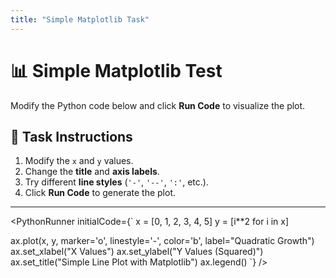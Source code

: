 ```yaml
---
title: "Simple Matplotlib Task"
---
```


# 📊 Simple Matplotlib Test

Modify the Python code below and click **Run Code** to visualize the plot.

## **📝 Task Instructions**
1. Modify the `x` and `y` values.
2. Change the **title** and **axis labels**.
3. Try different **line styles** (`'-'`, `'--'`, `':'`, etc.).
4. Click **Run Code** to generate the plot.

---


<PythonRunner initialCode={`
x = [0, 1, 2, 3, 4, 5]
y = [i**2 for i in x]

ax.plot(x, y, marker='o', linestyle='-', color='b', label="Quadratic Growth")
ax.set_xlabel("X Values")
ax.set_ylabel("Y Values (Squared)")
ax.set_title("Simple Line Plot with Matplotlib")
ax.legend()
`} />
